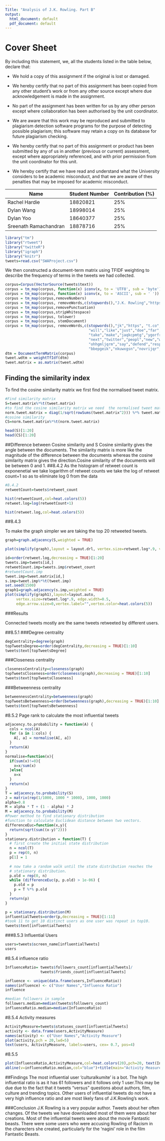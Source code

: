 ```yaml
---
Title: "Analysis of J.K. Rowling. Part B"
output:
  html_document: default
  pdf_document: default
---
```


Cover Sheet
========================================================


By including this statement, we, all the students listed in the table
below, declare that:

- We hold a copy of this assignment if the original is lost or damaged.

- We hereby certify that no part of this assignment has been copied from
  any other student's work or from any other source except where due
  acknowledgement is made in the assignment.

- No part of the assignment has been written for us by any other person
  except where collaboration has been authorised by the unit coordinator.

- We are aware that this work may be reproduced and submitted to plagiarism
  detection software programs for the purpose of detecting possible
  plagiarism; this software may retain a copy on its database for future
  plagiarism checking.

- We hereby certify that no part of this assignment or product has been
  submitted by any of us in another (previous or current) assessment, except
  where appropriately referenced, and with prior permission from the unit
  coordinator for this unit.

- We hereby certify that we have read and understand what the University
  considers to be academic misconduct, and that we are aware of thes
  penalties that may be imposed for academic misconduct.

Name                  | Student Number  | Contribution (%)
----------------------|-----------------|-----------------
Rachel Hardie         |  18820821       |   25%
Dylan Wang            |  18998014       |   25%
Dylan Yoo             |  18640377       |   25%
Sreenath Ramachandran |  18878716       |   25%

<div style="page-break-before:always;"></div>

```r
library("tm")
library("rtweet")
library("twitteR")
library("igraph")
library("knitr")
tweets=read.csv("SWAProject.csv")
```

We then constructed a document-term matrix using TFIDF weighting to describe the frequency of terms in the tweets we had collected.

```r
corpus=Corpus(VectorSource(tweets$text))
corpus = tm_map(corpus, function(x) iconv(x, to = 'UTF8', sub = 'byte'))
corpus = tm_map(corpus, function(x) iconv(x, to = 'ASCII', sub = ' '))
corpus = tm_map(corpus,removeNumbers)
corpus = tm_map(corpus, removeWords,c(stopwords(),"J.K. Rowling","https", "t.co"))
corpus = tm_map(corpus,removePunctuation)
corpus = tm_map(corpus,stripWhitespace)
corpus = tm_map(corpus, tolower)
corpus = tm_map(corpus, stemDocument)
corpus = tm_map(corpus, removeWords,c(stopwords(),"jk","https", "t.co","rowl","jkrowl",
                                      "will","like","just","doe","far","quot","look",
                                      "take","make","jaqkcpmtg","ygorfremo","ask","peopl",
                                      "next","twitter","peopl","new","write","charact","got",
                                      "ohhgmljqrm","say","defend","respond", "vrmgsnrsa",
                                      "bbepgeik","nkuwxgsn","novrijqr","nlrbgguhxt"))
dtm = DocumentTermMatrix(corpus)
tweet.wdtm = weightTfIdf(dtm)
tweet.matrix = as.matrix(tweet.wdtm)
```

## Finding the similarity index

To find the cosine similarity matrix we first find the normalised tweet matrix.

```r
#Find similarity matrix
S=tweet.matrix%*%t(tweet.matrix)
#to find the cosine similarity matrix we need  the normalised tweet matrix.
norm.tweet.matrix = diag(1/sqrt(rowSums(tweet.matrix^2))) %*% tweet.matrix
#cosine similarity
CS=norm.tweet.matrix%*%t(norm.tweet.matrix)

head(S)[1:20]
head(CS)[1:20]
```
##Difference between Cosine similarity and S
Cosine similarity gives the angle between the documents. The similarity matrix is more like the magnitude of the difference between the documents whereas the cosine similarity matrix gives the direction.Cosine similarity of the documents will be between 0 and 1. 
##8.4.2
As the histogram of retweet count is exponenetial we take logarithm of retweet counts we take the log of retweet count+1 so as to eliminate log 0 from the data


```r
#8.4.2
retweetCount=tweets$retweet_count

hist(retweetCount,col=heat.colors(5))
retweet.log=log(retweetCount+1)

hist(retweet.log,col=heat.colors(5))
```



##8.4.3

To make the graph simpler we are taking the top 20 retweeted tweets.


```r
graph=graph.adjacency(S,weighted = TRUE)

plot(simplify(graph),layout = layout.drl, vertex.size=retweet.log*.9, vertex.label="",vertex.color=heat.colors(10),edge.width=0.5, edge.arrow.size=0)

id=order(retweet.log,decreasing = TRUE)[1:20]
tweets.imp=tweets[id,]
retweetCount.imp=tweets.imp$retweet_count
#retweetCount.imp
tweet.imp=tweet.matrix[id,]
s.imp=tweet.imp%*%t(tweet.imp)
set.seed(1500)
graph1=graph.adjacency(s.imp,weighted = TRUE)
plot(simplify(graph1),layout=layout.auto,
     vertex.size=retweet.log*.9, edge.width=0.5,
     edge.arrow.size=0,vertex.label="",vertex.color=heat.colors(5))
```


###Results

Connected tweets mostly are the same tweets retweeted by different users.


##8.5.1
###Degree centrality
```r

degCentrality=degree(graph)
topTweetsDegree=order(degCentrality,decreasing = TRUE)[1:10]
tweets$text[topTweetsDegree]

```

###Closeness centrality 

```r
closenessCentrality=closeness(graph)
topTweetsCloseness=order(closeness(graph),decreasing = TRUE)[1:10]
tweets$text[topTweetsCloseness]
```

###Betweenness centrality 

```r
betweennessCentrality=betweenness(graph)
topTweetsBetweenness=order(betweenness(graph),decreasing = TRUE)[1:10]
tweets$text[topTweetsBetweenness]
```

#8.5.2 Page rank to calculate the most influential tweets
```r
adjacency.to.probability = function(A) {
  cols = ncol(A)
  for (a in 1:cols) {
    A[, a] = normalise(A[, a])
  }
  return(A)
}
normalise=function(x){
  if(sum(x)!=0){
    x=x/sum(x)
  }else{
    x=x
  }
  return(x)
}
T = adjacency.to.probability(S)
J = matrix(rep(1/1000, 1000 * 1000), 1000, 1000)
alpha=0.8
M = alpha * T + (1 - alpha) * J
M = adjacency.to.probability(M)
#Power method to find stationary distribution
#function to calculate Euclidean distance between two vectors.
differenceEuc=function(x,y){
  return(sqrt(sum((x-y)^2)))
}
stationary.distribution = function(T) {
  # first create the initial state distribution
  n = ncol(T)
  p = rep(0, n)
  p[1] = 1
  
  # now take a random walk until the state distribution reaches the
  # stationary distribution.
  p.old = rep(0, n)
  while (differenceEuc(p, p.old) > 1e-06) {
    p.old = p
    p = T %*% p.old
  }
  return(p)
}

p = stationary.distribution(M)
influentialTweets=order(p,decreasing = TRUE)[1:11]
#took 11 to get 10 distinct users as one user was repeat in top10.
tweets$text[influentialTweets]

```
###8.5.3 Influential Users
```r
users=tweets$screen_name[influentialTweets]
users

```


#8.5.4 influence ratio
```r
InfluenceRatio= tweets$followers_count[influentialTweets]/
                tweets$friends_count[influentialTweets]

influence <- unique(data.frame(users,InfluenceRatio))
names(influence) <- c("User Names","Influence Ratio")
influence

#median followers in sample
followers.median=median(tweets$followers_count)
influenceRatio.median=median(InfluenceRatio)
```

#8.5.4 Activity measures
```r
ActivityMeasure=tweets$statuses_count[influentialTweets]
activity <- data.frame(users,ActivityMeasure)
names(activity) <- c("User Names","Activity Measure")
plot(activity,pch = 20,lwd=5)
text(users, ActivityMeasure, labels=users, cex= 0.7, pos=4)
```

#8.5.5

```r
plot(InfluenceRatio,ActivityMeasure,col=heat.colors(20),pch=20, text(InfluenceRatio,ActivityMeasure,labels = users,cex = .7,pos=3 ))+
abline(v=influenceRatio.median,col="blue")+title(main="Activity Measure and Influence Ratio of influential Tweet authors",sub="Median for all samples shown with blue line",cex.sub = 0.75,col.sub="blue")

```



##Findings
The most influential user 'culturalkumite' is a bot. The high influential ratio is as it has 61 followers and it follows only 1 user.This may be due due to the fact that it tweets "versus" questions about authors, film, culture and trending topics. Other users of influential tweets do not have a very high influence ratio and are most likely fans of  J.K.Rowling's work.

###Conclusion
J.K Rowling is a very popular author. Tweets about her often changes. Of the tweets we have downloaded most of them were about her creations. Most of the influential tweets were about the movie Fantastic beasts. There were some users who were accusing Rowling of Racism in the charecters she created, particularly for the 'nagini' role in the film Fantastic Beasts. 